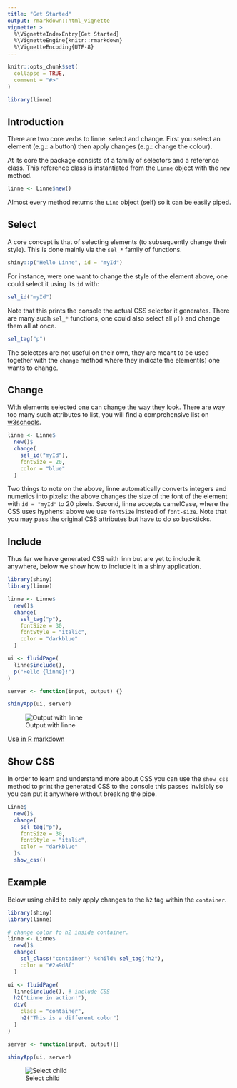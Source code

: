 ```yaml
---
title: "Get Started"
output: rmarkdown::html_vignette
vignette: >
  %\VignetteIndexEntry{Get Started}
  %\VignetteEngine{knitr::rmarkdown}
  %\VignetteEncoding{UTF-8}
---
```


```r
knitr::opts_chunk$set(
  collapse = TRUE,
  comment = "#>"
)

library(linne)
```

## Introduction

There are two core verbs to linne: select and change. First you select an element (e.g.: a button) then apply changes (e.g.: change the colour).

At its core the package consists of a family of selectors and a reference class. This reference class is instantiated from the `Linne` object with the `new` method.

```r
linne <- Linne$new()
```

Almost every method returns the `Line` object (self) so it can be easily piped.

## Select

A core concept is that of selecting elements (to subsequently change their style). This is done mainly via the `sel_*` family of functions.

```r
shiny::p("Hello Linne", id = "myId")
```

For instance, were one want to change the style of the element above, one could select it using its `id` with:

```r
sel_id("myId")
```

Note that this prints the console the actual CSS selector it generates. There are many such `sel_*` functions, one could also select all `p()` and change them all at once.

```r
sel_tag("p")
```

The selectors are not useful on their own, they are meant to be used together with the `change` method where they indicate the element(s) one wants to change.

## Change

With elements selected one can change the way they look. There are way too many such attributes to list, you will find a comprehensive list on [w3schools](https://www.w3schools.com/cssref/).

```r
linne <- Linne$
  new()$
  change(
    sel_id("myId"),
    fontSize = 20,
    color = "blue"
  )
```

Two things to note on the above, linne automatically converts integers and numerics into pixels: the above changes the size of the font of the element with `id = "myId"` to 20 pixels. Second, linne accepts camelCase, where the CSS uses hyphens: above we use `fontSize` instead of `font-size`. Note that you may pass the original CSS attributes but have to do so backticks.

## Include

Thus far we have generated CSS with linn but are yet to include it anywhere, below we show how to include it in a shiny application.

```r
library(shiny)
library(linne)

linne <- Linne$
  new()$
  change(
    sel_tag("p"),
    fontSize = 30,
    fontStyle = "italic",
    color = "darkblue"
  )

ui <- fluidPage(
  linne$include(),
  p("Hello {linne}!")
)

server <- function(input, output) {}

shinyApp(ui, server)
```

![Output with linne](get-started-linne.png)

<a href="rmarkdown.html" class="btn btn-primary">Use in R markdown</a>

## Show CSS

In order to learn and understand more about CSS you can use the `show_css` method to print the generated CSS to the console this passes invisibly so you can put it anywhere without breaking the pipe.

```r
Linne$
  new()$
  change(
    sel_tag("p"),
    fontSize = 30,
    fontStyle = "italic",
    color = "darkblue"
  )$
  show_css()
```

## Example

Below using child to only apply changes to the `h2` tag within the `container`.

```r
library(shiny)
library(linne)

# change color fo h2 inside container.
linne <- Linne$
  new()$
  change(
    sel_class("container") %child% sel_tag("h2"),
    color = "#2a9d8f"
  )

ui <- fluidPage(
  linne$include(), # include CSS
  h2("Linne in action!"),
  div(
    class = "container",
    h2("This is a different color")
  )
)

server <- function(input, output){}

shinyApp(ui, server)
```

![Select child](child.png)
